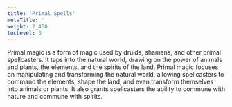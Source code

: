 ```yaml
---
title: 'Primal Spells'
metaTitle: ''
weight: 2_450
tocLevel: 3
---
```


Primal magic is a form of magic used by druids, shamans, and other primal spellcasters. It taps into the natural world, drawing on the power of animals and plants, the elements, and the spirits of the land. Primal magic focuses on manipulating and transforming the natural world, allowing spellcasters to command the elements, shape the land, and even transform themselves into animals or plants. It also grants spellcasters the ability to commune with nature and commune with spirits.